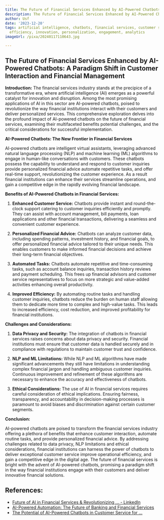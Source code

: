 ```yaml
---
title: The Future of Financial Services Enhanced by AI-Powered Chatbots
description: The Future of Financial Services Enhanced by AI-Powered Chatbots
author: Usf
date: '2023-12-20'
tags: artificial intelligence, chatbots, financial services, customer service, automation,
  efficiency, innovation, personalization, engagement, analytics
imageUrl: /pixa/20240117110643.jpg

---
```

## The Future of Financial Services Enhanced by AI-Powered Chatbots:  A Paradigm Shift in Customer Interaction and Financial  Management

**Introduction:**
The financial services industry stands at the precipice of a  transformative era, where artificial  intelligence  (AI) emerges as a powerful catalyst for innovation and disruption. Among the most promising applications  of AI in this sector are AI-powered chatbots,  poised to revolutionize the way financial institutions  interact with their customers and deliver personalized services. This comprehensive exploration  delves into the profound impact of AI-powered chatbots on the  future of financial services, examining their multifaceted benefits potential challenges, and the critical considerations for successful implementation.

**AI-Powered Chatbots:  The New Frontier  in Financial Services**

AI-powered chatbots are intelligent virtual assistants, leveraging advanced natural language processing (NLP) and machine learning (ML) algorithms to engage  in human-like conversations with customers. These chatbots possess the capability to understand and respond to customer inquiries provide personalized financial advice  automate repetitive tasks, and offer real-time support, revolutionizing the customer experience. As a result financial institutions can enhance their services streamline operations, and gain a competitive edge  in the rapidly evolving financial landscape.

**Benefits of AI-Powered Chatbots in Financial Services:**

1.  **Enhanced Customer Service:** Chatbots provide instant and round-the-clock support catering to customer inquiries efficiently and promptly. They can assist with account management, bill payments, loan applications and other financial transactions, delivering a seamless and convenient  customer experience.

2. **Personalized Financial Advice:** Chatbots can analyze customer data, including spending patterns, investment history, and  financial goals, to offer personalized financial  advice tailored to their unique needs.  This enables customers to make informed financial decisions and achieve their long-term financial objectives.

3. **Automated Tasks:** Chatbots automate  repetitive and time-consuming tasks, such as account balance  inquiries, transaction history reviews and payment scheduling. This frees up financial advisors and customer service representatives to focus on more strategic and value-added activities enhancing overall productivity.

4. **Improved Efficiency:**  By automating routine tasks and handling customer inquiries, chatbots reduce the burden  on human staff allowing them to dedicate more time to complex and high-value tasks. This leads to increased efficiency, cost reduction, and  improved profitability for financial  institutions.

**Challenges and Considerations:**

1.  **Data Privacy and Security:** The integration of chatbots in financial services raises  concerns about data privacy and security. Financial  institutions must ensure that customer data  is handled securely and in compliance with regulations to maintain customer  trust and confidence.

2.  **NLP and ML Limitations:** While NLP and ML algorithms have made significant advancements  they still have limitations  in understanding complex financial jargon and  handling ambiguous customer inquiries. Continuous  improvement and refinement of these algorithms are necessary to  enhance the accuracy and effectiveness  of chatbots.

3.  **Ethical Considerations:**  The use of AI in financial services requires careful consideration of ethical implications. Ensuring fairness, transparency, and accountability in decision-making processes is paramount to avoid biases  and  discrimination against certain  customer segments.

**Conclusion:**

AI-powered chatbots are  poised to  transform the  financial services industry offering a  plethora of benefits that enhance customer  interaction,  automate  routine  tasks,  and provide  personalized financial advice. By addressing challenges related to data privacy, NLP limitations and ethical considerations, financial institutions can  harness the power of chatbots to deliver  exceptional customer service improve operational efficiency, and gain a competitive edge in the digital age. The future of financial services is bright with the advent of AI-powered chatbots, promising a paradigm shift in the way financial institutions engage with their customers and deliver innovative financial solutions.

## References:
- [Future of AI in Financial Services & Revolutionizing ... - LinkedIn](https://www.linkedin.com/pulse/future-ai-financial-services-revolutionizing-ai-powered-jha)
- [AI-Powered Automation: The Future of Banking and Financial Services](https://www.linkedin.com/pulse/ai-powered-automation-future-banking-financial-services-vibidsoft)
- [The Potential of AI-Powered Chatbots in Customer Service for ...](https://financesonline.com/the-potential-of-ai-powered-chatbots-in-customer-service-for-financial-institutions/)
